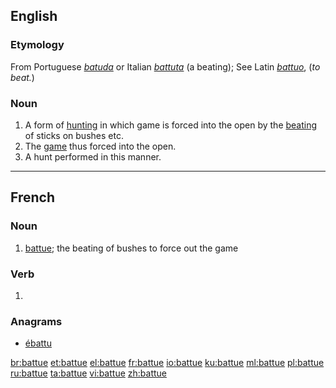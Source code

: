 ==English==

===Etymology===
From Portuguese ''[[batuda]]'' or Italian ''[[battuta]]'' (a beating); See Latin ''[[battuo]]'', (''to beat.'')

===Noun===
{{en-noun|-}}

# A form of [[hunting]] in which game is forced into the open by the [[beating]] of sticks on bushes etc.
# The [[game]] thus forced into the open.
# A hunt performed in this manner.

----

==French==
===Noun===
{{fr-noun|f}}
# [[#English|battue]]; the beating of bushes to force out the game

===Verb===
{{head|fr}} {{g|f}}

# {{feminine past participle of|battre|lang=fr}}

===Anagrams===
* [[ébattu#French|ébattu]]

[[br:battue]]
[[et:battue]]
[[el:battue]]
[[fr:battue]]
[[io:battue]]
[[ku:battue]]
[[ml:battue]]
[[pl:battue]]
[[ru:battue]]
[[ta:battue]]
[[vi:battue]]
[[zh:battue]]